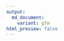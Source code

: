 ```yaml
---
output: 
  md_document:
    variant: gfm
html_preview: false
---
```


<!-- README.md is generated from README.Rmd. Please edit that file -->


